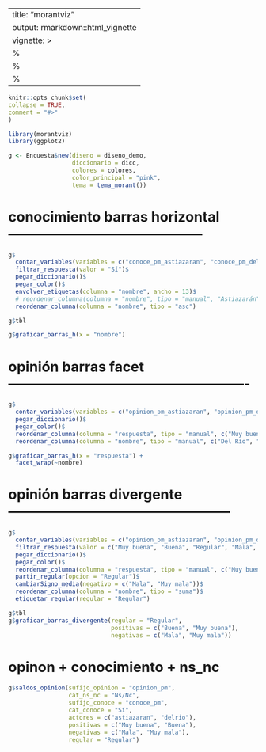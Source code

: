 ---
title: "morantviz"
output: rmarkdown::html_vignette
vignette: >
%\VignetteIndexEntry{morantviz}
  %\VignetteEngine{knitr::rmarkdown}
  %\VignetteEncoding{UTF-8}
  ---
  
  ```r
knitr::opts_chunk$set(
collapse = TRUE,
comment = "#>"
)
```

```r
library(morantviz)
library(ggplot2)
```


```r
g <- Encuesta$new(diseno = diseno_demo,
                  diccionario = dicc,
                  colores = colores,
                  color_principal = "pink",
                  tema = tema_morant())
```

# conocimiento barras horizontal ------------------------------------------

```r
g$
  contar_variables(variables = c("conoce_pm_astiazaran", "conoce_pm_delrio", "conoce_pm_lia", "conoce_pm_javier"), confint = F)$
  filtrar_respuesta(valor = "Sí")$
  pegar_diccionario()$
  pegar_color()$
  envolver_etiquetas(columna = "nombre", ancho = 13)$
  # reordenar_columna(columna = "nombre", tipo = "manual", "Astiazarán", after = 1)
  reordenar_columna(columna = "nombre", tipo = "asc")

g$tbl

g$graficar_barras_h(x = "nombre")
```

# opinión barras facet ----------------------------------------------------

```r
g$
  contar_variables(variables = c("opinion_pm_astiazaran", "opinion_pm_delrio"), confint = F)$
  pegar_diccionario()$
  pegar_color()$
  reordenar_columna(columna = "respuesta", tipo = "manual", c("Muy buena", "Buena", "Regular", "Mala", "Muy mala", "Ns/Nc"))$
  reordenar_columna(columna = "nombre", tipo = "manual", c("Del Río", "Astiazarán"))

g$graficar_barras_h(x = "respuesta") +
  facet_wrap(~nombre)
```

# opinión barras divergente ------------------------------------------------

```r
g$
  contar_variables(variables = c("opinion_pm_astiazaran", "opinion_pm_delrio"), confint = F)$
  filtrar_respuesta(valor = c("Muy buena", "Buena", "Regular", "Mala", "Muy mala"))$
  pegar_diccionario()$
  pegar_color()$
  reordenar_columna(columna = "respuesta", tipo = "manual", c("Muy buena", "Buena", "Regular","Mala","Muy mala"))$
  partir_regular(opcion = "Regular")$
  cambiarSigno_media(negativo = c("Mala", "Muy mala"))$
  reordenar_columna(columna = "nombre", tipo = "suma")$
  etiquetar_regular(regular = "Regular")

g$tbl
g$graficar_barras_divergente(regular = "Regular",
                             positivas = c("Buena", "Muy buena"),
                             negativas = c("Mala", "Muy mala"))
```

# opinon + conocimiento + ns_nc

```r
g$saldos_opinion(sufijo_opinion = "opinion_pm",
                 cat_ns_nc = "Ns/Nc",
                 sufijo_conoce = "conoce_pm",
                 cat_conoce = "Sí",
                 actores = c("astiazaran", "delrio"),
                 positivas = c("Muy buena", "Buena"),
                 negativas = c("Mala", "Muy mala"),
                 regular = "Regular")
```


